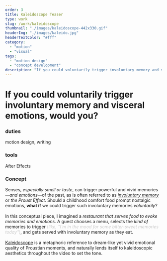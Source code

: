 ```yaml
---
order: 3
title: Kaleidoscope Teaser
type: work
slug: /work/kaleidoscope
thumbnail: "./images/kaleidoscope-442x330.gif"
headerImg: "./images/kaleido.jpg"
headerTextColor: "#fff"
category:
  - "motion"
  - "visual"
tags:
  - "motion design"
  - "concept development"
description: "If you could voluntarily trigger involuntary memory and visceral emotions, would you?"
---
```



<EmbedVideo
  videoChannel="vimeo"
  aspectRatioPadding="56.34%"
  videoId="34394816"
/>

# If you could voluntarily trigger involuntary memory and visceral emotions, would you?

<section class="portfolioDetail">

### duties

motion design, writing

</section>

<section class="portfolioDetail">

### tools

After Effects

</section>

<section class="portfolioDetail">

### Concept

<div>

Senses, _especially smell or taste_, can trigger powerful and vivid memories&mdash;_and emotions_&mdash;of the past, as is often referred to as [_involuntary memory_](https://en.wikipedia.org/wiki/Involuntary_memory) or _the Proust Effect_. Should a childhood comfort food prompt nostalgic emotions, **what if** we could trigger such involuntary memories _voluntarily_?<br /><br />In this conceptual piece, I imagined a _restaurant that serves food to evoke memories and emotions_. A guest chooses a menu, selects the _kind of_ memories to trigger <span style="color:#CCC;">(_like, "I'm in the mood for some bitter-sweet memories today"_)</span>, and gets served with involuntary memory as they eat.<br /><br />[Kaleidoscope](https://en.wikipedia.org/wiki/Kaleidoscope) is a metaphoric reference to dream-like yet vivid emotional quality of Proustian moments, and naturally lends itself to kaleidoscopic aesthetics throughout the video to set the tone.

</div>

</section>

<ButtonContainer>
  <SimpleButton
    cta="View B's Vimeo Page"
    link="https://vimeo.com/baadaa"
    color="var(--green500)"
  />
</ButtonContainer>
